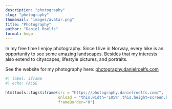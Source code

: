 ```yaml
---
description: "photography"
slug: "photography"
thumbnail: "images/avatar.png"
title: "Photography"
author: "Daniel Roelfs"
format: hugo
---
```


In my free time I enjoy photography. Since I live in Norway, every hike is an opportunity to see some amazing landscapes. Besides that my interests also extend to cityscapes, lifestyle pictures, and portraits.

See the website for my photography here: <a href="https://photography.danielroelfs.com" target="_blank">photography.danielroelfs.com</a>

```r
#| label: iframe
#| echo: FALSE

htmltools::tags$iframe(src = "https://photography.danielroelfs.com/", 
                       onload = "this.width='105%';this.height=screen.height*1.1;",
                       frameBorder="0")
```
